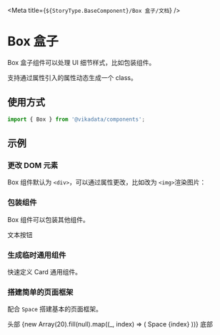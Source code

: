 
<Meta title={`${StoryType.BaseComponent}/Box 盒子/文档`} />

# Box 盒子

Box 盒子组件可以处理 UI 细节样式，比如包装组件。

支持通过属性引入的属性动态生成一个 class。

## 使用方式

```jsx
import { Box } from '@vikadata/components';
```
## 示例

### 更改 DOM 元素

Box 组件默认为 `<div>`，可以通过属性更改，比如改为 `<img>`渲染图片：
<Canvas>
  <Box as="img" alt="首页火箭.png" src="https://s2.vika.ltd/2020/05/%E9%A6%96%E9%A1%B5%E7%81%AB%E7%AE%AD.png"/>
</Canvas>


### 包装组件

Box 组件可以包装其他组件。

<Canvas>
<Box as="span" padding="24px" border="1px dashed #ccc">
  <TextButton>
    文本按钮
  </TextButton>
</Box>
</Canvas>

### 生成临时通用组件

快速定义 Card 通用组件。

<Canvas>
<Story id="基础组件-box-盒子--tmp-component" />
</Canvas>


### 搭建简单的页面框架

配合 `Space` 搭建基本的页面框架。

<Canvas>
<Box
  display="flex"
  flexDirection="column"
>
  <Box width="100%" minHeight="80px" lineHeight="80px" bg="#F4E9FE" textAlign="center">头部</Box>
  <Box bg="#E4C5FB" textAlign="center" padding="32px 16px">
    <Space size={[16, 32]} wrap>
      {new Array(20).fill(null).map((_, index) => (
        <Box
          key={index}
          width="120px"
          height="80px"
          border="1px solid #ccc"
          textAlign="center"
          lineHeight="80px"
          bg="#fff"
        >
          Space {index}
        </Box>
      ))}
    </Space>
  </Box>
  <Box width="100%"  minHeight="80px" lineHeight="80px" bg="#F4E9FE" textAlign="center">底部</Box>
</Box>
</Canvas>




